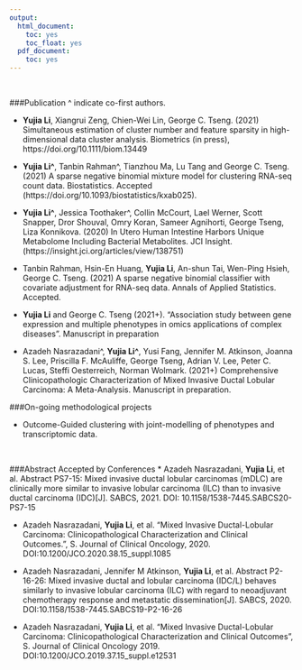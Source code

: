 ```yaml
---
output:
  html_document:
    toc: yes
    toc_float: yes
  pdf_document:
    toc: yes
---
```

<br />

###Publication 
^ indicate co-first authors.

* **Yujia Li**, Xiangrui Zeng, Chien-Wei Lin, George C. Tseng. (2021) Simultaneous estimation of cluster number and feature sparsity in high-dimensional data cluster analysis. Biometrics (in press), https://doi.org/10.1111/biom.13449

* **Yujia Li^**, Tanbin Rahman^, Tianzhou Ma, Lu Tang and George C. Tseng. (2021) A sparse negative binomial mixture model for clustering RNA-seq count data. Biostatistics. Accepted (https://doi.org/10.1093/biostatistics/kxab025).

* **Yujia Li^**, Jessica Toothaker^, Collin McCourt, Lael Werner, Scott Snapper, Dror Shouval, Omry Koran, Sameer Agnihorti, George Tseng, Liza Konnikova. (2020) In Utero Human Intestine Harbors Unique Metabolome Including Bacterial Metabolites. JCI Insight. (https://insight.jci.org/articles/view/138751)

* Tanbin Rahman, Hsin-En Huang, **Yujia Li**, An-shun Tai, Wen-Ping Hsieh, George C. Tseng. (2021) A sparse negative binomial classifier with covariate adjustment for RNA-seq data. Annals of Applied Statistics. Accepted.

* **Yujia Li** and George C. Tseng (2021+). “Association study between gene expression and multiple phenotypes in omics applications of complex diseases”. Manuscript in preparation

* Azadeh Nasrazadani^, **Yujia Li^**, Yusi Fang, Jennifer M. Atkinson, Joanna S. Lee, Priscilla F. McAuliffe, George Tseng, Adrian V. Lee, Peter C. Lucas, Steffi Oesterreich, Norman Wolmark. (2021+) Comprehensive Clinicopathologic Characterization of Mixed Invasive Ductal Lobular Carcinoma: A Meta-Analysis. Manuscript in preparation.
<br />

###On-going methodological projects

* Outcome-Guided clustering with joint-modelling of phenotypes and transcriptomic data.

<br />

###Abstract Accepted by Conferences
* Azadeh Nasrazadani, **Yujia Li**, et al. Abstract PS7-15: Mixed invasive ductal lobular carcinomas (mDLC) are clinically more similar to invasive lobular carcinoma (ILC) than to invasive ductal carcinoma (IDC)[J]. SABCS, 2021. DOI: 10.1158/1538-7445.SABCS20-PS7-15
     
* Azadeh Nasrazadani, **Yujia Li**, et al. "Mixed Invasive Ductal-Lobular Carcinoma: Clinicopathological Characterization and Clinical Outcomes.", S. Journal of Clinical Oncology, 2020.  DOI:10.1200/JCO.2020.38.15_suppl.1085

* Azadeh Nasrazadani, Jennifer M Atkinson, **Yujia Li**, et al. Abstract P2-16-26: Mixed invasive ductal and lobular carcinoma (IDC/L) behaves similarly to invasive lobular carcinoma (ILC) with regard to neoadjuvant chemotherapy response and metastatic dissemination[J]. SABCS, 2020. DOI:10.1158/1538-7445.SABCS19-P2-16-26

* Azadeh Nasrazadani, **Yujia Li**, et al. "Mixed Invasive Ductal-Lobular Carcinoma: Clinicopathological Characterization and Clinical Outcomes", S. Journal of Clinical Oncology 2019. DOI:10.1200/JCO.2019.37.15_suppl.e12531


